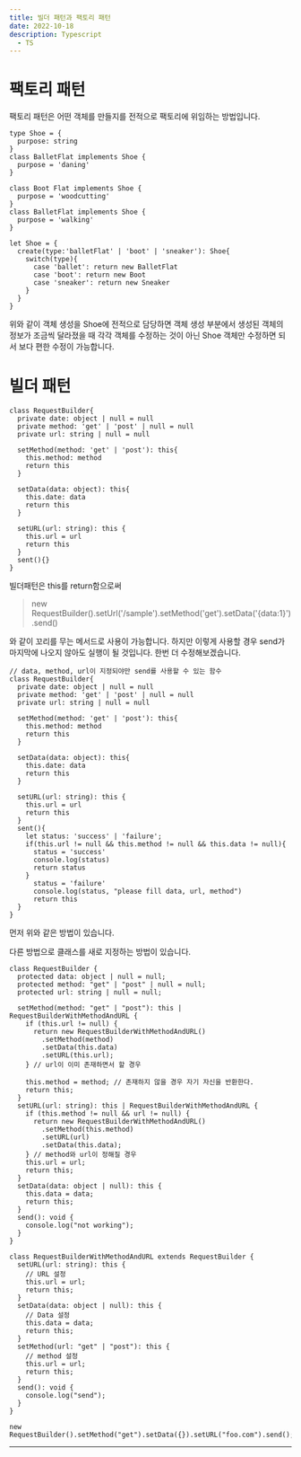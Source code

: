 ```yaml
---
title: 빌더 패턴과 팩토리 패턴
date: 2022-10-18
description: Typescript
  - TS
---
```


# 팩토리 패턴

팩토리 패턴은 어떤 객체를 만들지를 전적으로 팩토리에 위임하는 방법입니다.

```
type Shoe = {
  purpose: string
}
class BalletFlat implements Shoe {
  purpose = 'daning'
}

class Boot Flat implements Shoe {
  purpose = 'woodcutting'
}
class BalletFlat implements Shoe {
  purpose = 'walking'
}

let Shoe = {
  create(type:'balletFlat' | 'boot' | 'sneaker'): Shoe{
    switch(type){
      case 'ballet': return new BalletFlat
      case 'boot': return new Boot
      case 'sneaker': return new Sneaker
    }
  }
}
```

위와 같이 객체 생성을 Shoe에 전적으로 담당하면 객체 생성 부분에서
생성된 객체의 정보가 조금씩 달라졌을 때 각각 객체를 수정하는 것이 아닌
Shoe 객체만 수정하면 되서 보다 편한 수정이 가능합니다.

# 빌더 패턴

```
class RequestBuilder{
  private date: object | null = null
  private method: 'get' | 'post' | null = null
  private url: string | null = null

  setMethod(method: 'get' | 'post'): this{
    this.method: method
    return this
  }

  setData(data: object): this{
    this.date: data
    return this
  }

  setURL(url: string): this {
    this.url = url
    return this
  }
  sent(){}
}
```

빌더패턴은 this를 return함으로써

> new RequestBuilder().setUrl('/sample').setMethod('get').setData('{data:1}').send()

와 같이 꼬리를 무는 메서드로 사용이 가능합니다. 하지만 이렇게 사용할 경우
send가 마지막에 나오지 않아도 실행이 될 것입니다. 한번 더 수정해보겠습니다.

```
// data, method, url이 지정되야만 send를 사용할 수 있는 함수
class RequestBuilder{
  private date: object | null = null
  private method: 'get' | 'post' | null = null
  private url: string | null = null

  setMethod(method: 'get' | 'post'): this{
    this.method: method
    return this
  }

  setData(data: object): this{
    this.date: data
    return this
  }

  setURL(url: string): this {
    this.url = url
    return this
  }
  sent(){
    let status: 'success' | 'failure';
    if(this.url != null && this.method != null && this.data != null){
      status = 'success'
      console.log(status)
      return status
    }
      status = 'failure'
      console.log(status, "please fill data, url, method")
      return this
  }
}
```

먼저 위와 같은 방법이 있습니다.

다른 방법으로 클래스를 새로 지정하는 방법이 있습니다.

```
class RequestBuilder {
  protected data: object | null = null;
  protected method: "get" | "post" | null = null;
  protected url: string | null = null;

  setMethod(method: "get" | "post"): this | RequestBuilderWithMethodAndURL {
    if (this.url != null) {
      return new RequestBuilderWithMethodAndURL()
        .setMethod(method)
        .setData(this.data)
        .setURL(this.url);
    } // url이 이미 존재하면서 할 경우

    this.method = method; // 존재하지 않을 경우 자기 자신을 반환한다.
    return this;
  }
  setURL(url: string): this | RequestBuilderWithMethodAndURL {
    if (this.method != null && url != null) {
      return new RequestBuilderWithMethodAndURL()
        .setMethod(this.method)
        .setURL(url)
        .setData(this.data);
    } // method와 url이 정해질 경우
    this.url = url;
    return this;
  }
  setData(data: object | null): this {
    this.data = data;
    return this;
  }
  send(): void {
    console.log("not working");
  }
}

class RequestBuilderWithMethodAndURL extends RequestBuilder {
  setURL(url: string): this {
    // URL 설정
    this.url = url;
    return this;
  }
  setData(data: object | null): this {
    // Data 설정
    this.data = data;
    return this;
  }
  setMethod(url: "get" | "post"): this {
    // method 설정
    this.url = url;
    return this;
  }
  send(): void {
    console.log("send");
  }
}

new RequestBuilder().setMethod("get").setData({}).setURL("foo.com").send();
```

---
